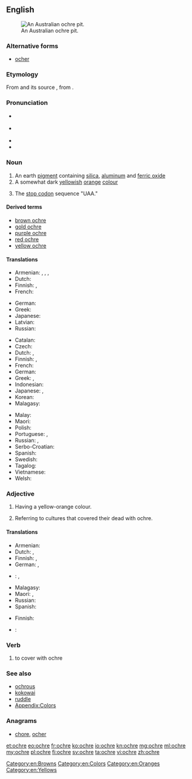 ==English==
{{was wotd|2010|August|3}}
{{wikipedia}}

[[File:AboriginalOchrePitCentralAustralia.JPG|thumb|right|An Australian ochre pit.]]

===Alternative forms===
* [[ocher]]

===Etymology===
From {{etyl|fro|en}} {{term|ocre|lang=fro}} and its source {{etyl|la|en}} {{term/t|la|ōchra}}, from {{etyl|grc|en}} {{term|lang=grc|ὤχρα|tr=ōkhra||pale yellow}}.

===Pronunciation===
* {{a|UK}} {{IPA|/ˈəʊkə/}}
* {{a|US}} {{IPA|/ˈoʊkɚ/}}
* {{audio|en-us-ochre.ogg|Audio (US)}}
* {{rhymes|əʊkə(r)}}

===Noun===
{{en-noun}}

# An earth [[pigment]] containing [[silica]], [[aluminum]] and [[ferric oxide]]
# A somewhat dark [[yellow]]ish [[orange]] [[color|colour]]
#: {{color panel|E3A857}}
# {{context|molecular biology|colloquial|lang=en}} The [[stop codon]] sequence "UAA."

====Derived terms====
* [[brown ochre]]
* [[gold ochre]]
* [[purple ochre]]
* [[red ochre]]
* [[yellow ochre]]

====Translations====
{{trans-top|earth pigment}}
* Armenian: {{t-|hy|օխրա|tr=òxra}}, {{t-|hy|օքրա|tr=òk’ra}}, {{t-|hy|դեղնդեղ|tr=deġndeġ}}, {{t-|hy|դեղնահող|tr=deġnahoġ}}
* Dutch: {{t+|nl|oker|n}}
* Finnish: {{t+|fi|keltamulta}}, {{t+|fi|okra}}
* French: {{t+|fr|ocre|f}}
{{trans-mid}}
* German: {{t-|de|Ocker|m}}
* Greek: {{t+|el|ώχρα|f|tr=óchra}}
* Japanese: {{t-|ja|黄土|tr=おうど, ōdo|sc=Jpan}}
* Latvian: {{t-|lv|okers|m}}
* Russian: {{t+|ru|охра|f|tr=óxra}}
{{trans-bottom}}

{{trans-top|yellowish-orange colour}}
* Catalan: {{t-|ca|ocre}}
* Czech: {{t-|cs|okr|m}}
* Dutch: {{t+|nl|oker|n}}, {{t-|nl|okerkleur}}
* Finnish: {{t+|fi|okra}}, {{t-|fi|okrankeltainen}}
* French: {{t+|fr|ocre|f}}
* German: {{t-|de|Ocker}}
* Greek: {{t+|el|ώχρα|f|tr=óchra}}, {{t-|el|υποκίτρινο|n|tr=ypokítrino}}
* Indonesian: {{t+|id|oker}}
* Japanese: {{t-|ja|オーカー|tr=ōkā|sc=Jpan}}, {{t-|ja|黄土色|tr=おうどいろ, ōdo|sc=Jpan}}
* Korean: {{t-|ko|황토|tr=hwangto|sc=Hang}}
* Malagasy: {{t|mg|bibidia}}
{{trans-mid}}
* Malay: {{t-|ms|oker}}
* Maori: {{t|mi|kōkōwai}}
* Polish: {{t+|pl|ochra|f}}
* Portuguese: {{t-|pt|ocre|m}}, {{t-|pt|ocra|f}}
* Russian: {{t-|ru|жёлто-оранжевый}} {{t+|ru|цвет|m}}, {{t+|ru|охра}}
* Serbo-Croatian: {{t-|sh|oker}}
* Spanish: {{t+|es|ocre}}
* Swedish: {{t+|sv|ockra|c}}
* Tagalog: {{t-|tl|okre}}
* Vietnamese: {{t-|vi|thổ hoàng}}
* Welsh: {{t-|cy|ocr|f}}
{{trans-bottom}}

===Adjective===
{{en-adj|-}}

# Having a yellow-orange colour.
# {{context|archaeology|lang=en}} Referring to cultures that covered their dead with ochre.

====Translations====
{{trans-top|having yellow-orange colour}}
* Armenian: {{t-|hy|դեղնակարմիր|tr=deġnakarmir}}
* Dutch: {{t+|nl|oker}}, {{t-|nl|okerkleurig}}
* Finnish: {{t+|fi|okra}}, {{t-|fi|okrankeltainen}}
* German: {{t-|de|ocker}}, {{t-|de|ockerfarben}}
{{trans-mid}}
* {{ttbc|ja}}: {{t-|ja|オーカーの|tr=ōkā no|sc=Jpan}}, {{t-|ja|黄土色の|tr=おうどいろの, ōdo no|sc=Jpan}}
* Malagasy: {{t|mg|bibidia}}
* Maori: {{t|mi|kōkōwai}}, {{t|mi|hōrua}}
* Russian: {{t-|ru|жёлто-оранжевый}}
* Spanish: {{t+|es|ocre}}
{{trans-bottom}}

{{trans-top|in archeology}}
* Finnish: {{t-|fi|okrahauta|alt=okrahauta-}}
{{trans-mid}}
{{trans-bottom}}

{{checktrans-top}}
* {{ttbc|sh}}: {{t-|sh|oker|m}}<!-- noun or adjective? -->
{{trans-bottom}}

===Verb===
{{en-verb|ochr|ed}}

# to cover with ochre

===See also===
* [[ochrous]]
* [[kokowai]]
* [[ruddle]]
* [[Appendix:Colors]]

===Anagrams===
* [[chore#English|chore]], [[ocher#English|ocher]]

[[Category:en:Browns]]
[[Category:en:Colors]]
[[Category:en:Oranges]]
[[Category:en:Yellows]]

[[et:ochre]]
[[eo:ochre]]
[[fr:ochre]]
[[ko:ochre]]
[[io:ochre]]
[[kn:ochre]]
[[mg:ochre]]
[[ml:ochre]]
[[my:ochre]]
[[pl:ochre]]
[[fi:ochre]]
[[sv:ochre]]
[[ta:ochre]]
[[vi:ochre]]
[[zh:ochre]]